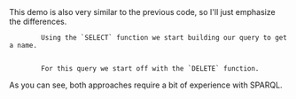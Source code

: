 
<Content>
    This demo is also very similar to the previous code, so I'll just emphasize the differences.
</Content>

<Code language="tsx" id="RDFSPARQLBuilderDemo" code={demoCode} className="line-numbers">
    <CodeStep lines={["21-24"]} title="Building SELECT query">
        Using the `SELECT` function we start building our query to get a name.
    </CodeStep>
    <CodeStep lines={["42-45"]} title="Building UPDATE query">
        For this query we start off with the `DELETE` function.
    </CodeStep>
</Code>

<Content>
    As you can see, both approaches require a bit of experience with SPARQL.
</Content>
